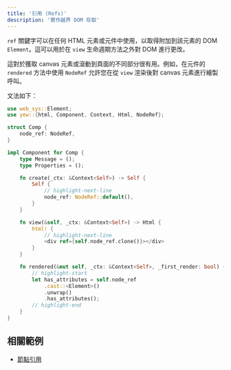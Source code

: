 ```yaml
---
title: '引用 (Refs)'
description: '實作越界 DOM 存取'
---
```


`ref` 關鍵字可以在任何 HTML 元素或元件中使用，以取得附加到該元素的 DOM `Element`。這可以用於在 `view` 生命週期方法之外對 DOM 進行更改。

這對於獲取 canvas 元素或滾動到頁面的不同部分很有用。例如，在元件的 `rendered` 方法中使用 `NodeRef` 允許您在從 `view` 渲染後對 canvas 元素進行繪製呼叫。

文法如下：

```rust
use web_sys::Element;
use yew::{html, Component, Context, Html, NodeRef};

struct Comp {
    node_ref: NodeRef,
}

impl Component for Comp {
    type Message = ();
    type Properties = ();

    fn create(_ctx: &Context<Self>) -> Self {
        Self {
            // highlight-next-line
            node_ref: NodeRef::default(),
        }
    }

    fn view(&self, _ctx: &Context<Self>) -> Html {
        html! {
            // highlight-next-line
            <div ref={self.node_ref.clone()}></div>
        }
    }

    fn rendered(&mut self, _ctx: &Context<Self>, _first_render: bool) {
        // highlight-start
        let has_attributes = self.node_ref
            .cast::<Element>()
            .unwrap()
            .has_attributes();
        // highlight-end
    }
}
```

## 相關範例

-   [節點引用](https://github.com/yewstack/yew/tree/master/examples/node_refs)